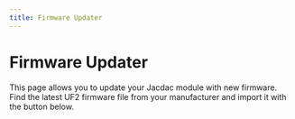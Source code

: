 ```yaml
---
title: Firmware Updater
---
```



# Firmware Updater

This page allows you to update your Jacdac module with new firmware. Find the latest UF2 firmware file from your manufacturer 
and import it with the button below.

<Flash />